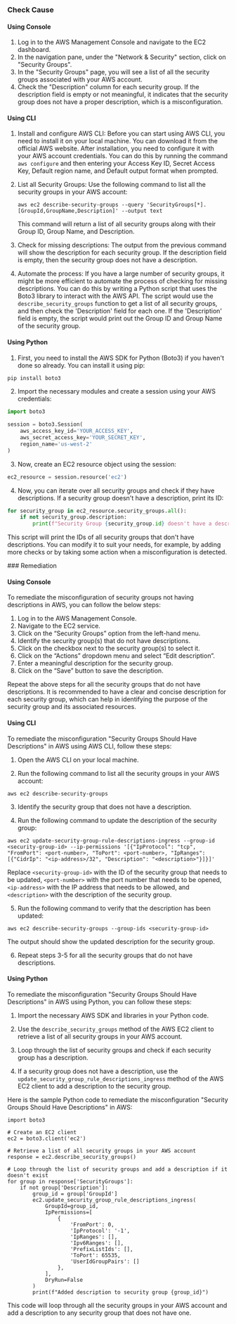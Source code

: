 

<Tabs><Tab title='Cause'>
### Check Cause

#### Using Console

1. Log in to the AWS Management Console and navigate to the EC2 dashboard.
2. In the navigation pane, under the "Network & Security" section, click on "Security Groups".
3. In the "Security Groups" page, you will see a list of all the security groups associated with your AWS account. 
4. Check the "Description" column for each security group. If the description field is empty or not meaningful, it indicates that the security group does not have a proper description, which is a misconfiguration.

#### Using CLI

1. Install and configure AWS CLI: Before you can start using AWS CLI, you need to install it on your local machine. You can download it from the official AWS website. After installation, you need to configure it with your AWS account credentials. You can do this by running the command `aws configure` and then entering your Access Key ID, Secret Access Key, Default region name, and Default output format when prompted.

2. List all Security Groups: Use the following command to list all the security groups in your AWS account:

   ```
   aws ec2 describe-security-groups --query 'SecurityGroups[*].[GroupId,GroupName,Description]' --output text
   ```
   This command will return a list of all security groups along with their Group ID, Group Name, and Description.

3. Check for missing descriptions: The output from the previous command will show the description for each security group. If the description field is empty, then the security group does not have a description.

4. Automate the process: If you have a large number of security groups, it might be more efficient to automate the process of checking for missing descriptions. You can do this by writing a Python script that uses the Boto3 library to interact with the AWS API. The script would use the `describe_security_groups` function to get a list of all security groups, and then check the 'Description' field for each one. If the 'Description' field is empty, the script would print out the Group ID and Group Name of the security group.

#### Using Python

1. First, you need to install the AWS SDK for Python (Boto3) if you haven't done so already. You can install it using pip:

```python
pip install boto3
```

2. Import the necessary modules and create a session using your AWS credentials:

```python
import boto3

session = boto3.Session(
    aws_access_key_id='YOUR_ACCESS_KEY',
    aws_secret_access_key='YOUR_SECRET_KEY',
    region_name='us-west-2'
)
```

3. Now, create an EC2 resource object using the session:

```python
ec2_resource = session.resource('ec2')
```

4. Now, you can iterate over all security groups and check if they have descriptions. If a security group doesn't have a description, print its ID:

```python
for security_group in ec2_resource.security_groups.all():
    if not security_group.description:
        print(f"Security Group {security_group.id} doesn't have a description.")
```

This script will print the IDs of all security groups that don't have descriptions. You can modify it to suit your needs, for example, by adding more checks or by taking some action when a misconfiguration is detected.

</Tab>

<Tab title='Remediation'>
### Remediation

#### Using Console

To remediate the misconfiguration of security groups not having descriptions in AWS, you can follow the below steps:

1. Log in to the AWS Management Console.
2. Navigate to the EC2 service.
3. Click on the “Security Groups” option from the left-hand menu.
4. Identify the security group(s) that do not have descriptions.
5. Click on the checkbox next to the security group(s) to select it.
6. Click on the “Actions” dropdown menu and select “Edit description”.
7. Enter a meaningful description for the security group.
8. Click on the “Save” button to save the description.

Repeat the above steps for all the security groups that do not have descriptions. It is recommended to have a clear and concise description for each security group, which can help in identifying the purpose of the security group and its associated resources.

#### Using CLI

To remediate the misconfiguration "Security Groups Should Have Descriptions" in AWS using AWS CLI, follow these steps:

1. Open the AWS CLI on your local machine.

2. Run the following command to list all the security groups in your AWS account:

```
aws ec2 describe-security-groups
```

3. Identify the security group that does not have a description.

4. Run the following command to update the description of the security group:

```
aws ec2 update-security-group-rule-descriptions-ingress --group-id <security-group-id> --ip-permissions '[{"IpProtocol": "tcp", "FromPort": <port-number>, "ToPort": <port-number>, "IpRanges": [{"CidrIp": "<ip-address>/32", "Description": "<description>"}]}]'
```

Replace `<security-group-id>` with the ID of the security group that needs to be updated, `<port-number>` with the port number that needs to be opened, `<ip-address>` with the IP address that needs to be allowed, and `<description>` with the description of the security group.

5. Run the following command to verify that the description has been updated:

```
aws ec2 describe-security-groups --group-ids <security-group-id>
```

The output should show the updated description for the security group.

6. Repeat steps 3-5 for all the security groups that do not have descriptions.

#### Using Python

To remediate the misconfiguration "Security Groups Should Have Descriptions" in AWS using Python, you can follow these steps:

1. Import the necessary AWS SDK and libraries in your Python code.

2. Use the `describe_security_groups` method of the AWS EC2 client to retrieve a list of all security groups in your AWS account.

3. Loop through the list of security groups and check if each security group has a description.

4. If a security group does not have a description, use the `update_security_group_rule_descriptions_ingress` method of the AWS EC2 client to add a description to the security group.

Here is the sample Python code to remediate the misconfiguration "Security Groups Should Have Descriptions" in AWS:

```
import boto3

# Create an EC2 client
ec2 = boto3.client('ec2')

# Retrieve a list of all security groups in your AWS account
response = ec2.describe_security_groups()

# Loop through the list of security groups and add a description if it doesn't exist
for group in response['SecurityGroups']:
    if not group['Description']:
        group_id = group['GroupId']
        ec2.update_security_group_rule_descriptions_ingress(
            GroupId=group_id,
            IpPermissions=[
                {
                    'FromPort': 0,
                    'IpProtocol': '-1',
                    'IpRanges': [],
                    'Ipv6Ranges': [],
                    'PrefixListIds': [],
                    'ToPort': 65535,
                    'UserIdGroupPairs': []
                },
            ],
            DryRun=False
        )
        print(f"Added description to security group {group_id}")
```

This code will loop through all the security groups in your AWS account and add a description to any security group that does not have one.


</Tab>
</Tabs>